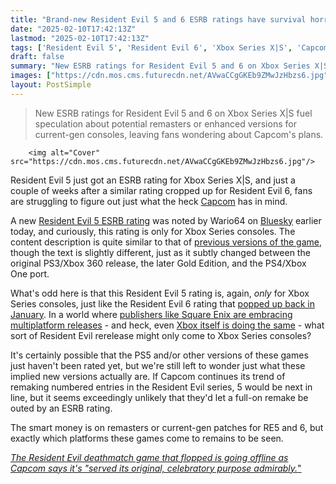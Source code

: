 ```yaml
---
title: "Brand-new Resident Evil 5 and 6 ESRB ratings have survival horror fans wondering what the heck Capcom is doing"
date: "2025-02-10T17:42:13Z"
lastmod: "2025-02-10T17:42:13Z"
tags: ['Resident Evil 5', 'Resident Evil 6', 'Xbox Series X|S', 'Capcom', 'Survival Horror', 'Remaster', 'ESRBRating']
draft: false
summary: "New ESRB ratings for Resident Evil 5 and 6 on Xbox Series X|S fuel speculation about potential remasters or enhanced versions for current-gen consoles, leaving fans wondering about Capcom's plans."
images: ["https://cdn.mos.cms.futurecdn.net/AVwaCCgGKEb9ZMwJzHbzs6.jpg"]
layout: PostSimple
---
```

> New ESRB ratings for Resident Evil 5 and 6 on Xbox Series X|S fuel speculation about potential remasters or enhanced versions for current-gen consoles, leaving fans wondering about Capcom's plans.


        <img alt="Cover" src="https://cdn.mos.cms.futurecdn.net/AVwaCCgGKEb9ZMwJzHbzs6.jpg"/>
        
Resident Evil 5 just got an ESRB rating for Xbox Series X|S, and just a couple of weeks after a similar rating cropped up for Resident Evil 6, fans are struggling to figure out just what the heck [Capcom](https://www.gamesradar.com/tag/capcom/) has in mind.

A new [Resident Evil 5 ESRB rating](https://www.esrb.org/ratings/40376/resident-evil-5/) was noted by Wario64 on [Bluesky](https://bsky.app/profile/wario64.bsky.social/post/3lhtbojlwn62f) earlier today, and curiously, this rating is only for Xbox Series consoles. The content description is quite similar to that of [previous versions of the game](https://www.esrb.org/search/?searchKeyword=resident+evil+5), though the text is slightly different, just as it subtly changed between the original PS3/Xbox 360 release, the later Gold Edition, and the PS4/Xbox One port.

What's odd here is that this Resident Evil 5 rating is, again, *only* for Xbox Series consoles, just like the Resident Evil 6 rating that [popped up back in January](https://www.esrb.org/ratings/40367/resident-evil-6/). In a world where [publishers like Square Enix are embracing multiplatform releases](https://www.gamesradar.com/games/jrpg/final-fantasy-14s-yoshi-p-confirms-square-enix-remains-committed-to-its-multiplatform-strategy-but-hopes-more-xbox-fans-actually-play-its-new-jrpgs/) - and heck, even [Xbox itself is doing the same](https://www.gamesradar.com/games/xbox-bringing-its-exclusives-to-ps5-has-a-precedent-set-by-sega-but-it-makes-the-conversation-harder-to-create-the-fomo-says-former-playstation-boss/) - what sort of Resident Evil rerelease might only come to Xbox Series consoles?

It's certainly possible that the PS5 and/or other versions of these games just haven't been rated yet, but we're still left to wonder just what these implied new versions actually are. If Capcom continues its trend of remaking numbered entries in the Resident Evil series, 5 would be next in line, but it seems exceedingly unlikely that they'd let a full-on remake be outed by an ESRB rating.

The smart money is on remasters or current-gen patches for RE5 and 6, but exactly which platforms these games come to remains to be seen.

[<em>The Resident Evil deathmatch game that flopped is going offline as Capcom says it's "served its original, celebratory purpose admirably.</em>"](https://www.gamesradar.com/games/resident-evil/the-resident-evil-deathmatch-game-that-flopped-is-going-offline-as-capcom-says-its-served-its-original-celebratory-purpose-admirably/)
        